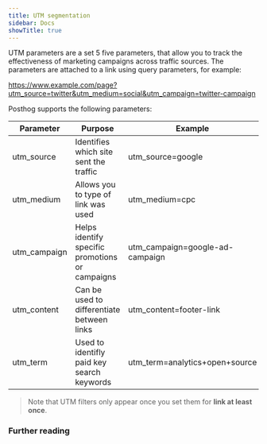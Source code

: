 ```yaml
---
title: UTM segmentation
sidebar: Docs
showTitle: true
---
```


<FeatureAvailability allPlans />

UTM parameters are a set 5 five parameters, that allow you to track 
the effectiveness of marketing campaigns across traffic sources. The parameters
are attached to a link using query parameters, for example:

https://www.example.com/page?utm_source=twitter&utm_medium=social&utm_campaign=twitter-campaign

Posthog supports the following parameters:

| Parameter    | Purpose                                         | Example                         |
|--------------|-------------------------------------------------|---------------------------------|
| utm_source   | Identifies which site sent the traffic          | utm_source=google               |
| utm_medium   | Allows you to type of link was used             | utm_medium=cpc                  |
| utm_campaign | Helps identify specific promotions or campaigns | utm_campaign=google-ad-campaign |
| utm_content  | Can be used to differentiate between links      | utm_content=footer-link         |
| utm_term     | Used to identifly paid key search keywords      | utm_term=analytics+open+source  |

> Note that UTM filters only appear once you set them for **link at least once**.

### Further reading
